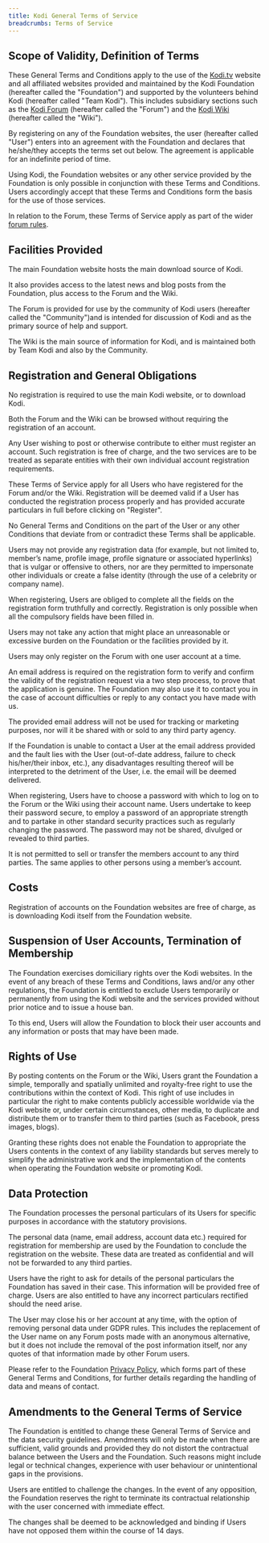 ```yaml
---
title: Kodi General Terms of Service
breadcrumbs: Terms of Service
---
```


## Scope of Validity, Definition of Terms

These General Terms and Conditions apply to the use of the [Kodi.tv](https://kodi.tv/) website and all affiliated websites provided and maintained by the Kodi Foundation (hereafter called the "Foundation") and supported by the volunteers behind Kodi (hereafter called "Team Kodi"). This includes subsidiary sections such as the [Kodi Forum](https://forum.kodi.tv/) (hereafter called the "Forum") and the [Kodi Wiki](https://kodi.wiki/view/Main_Page) (hereafter called the "Wiki"). 

By registering on any of the Foundation websites, the user (hereafter called "User") enters into an agreement with the Foundation and declares that he/she/they accepts the terms set out below. The agreement is applicable for an indefinite period of time.

Using Kodi, the Foundation websites or any other service provided by the Foundation is only possible in conjunction with these Terms and Conditions. Users accordingly accept that these Terms and Conditions form the basis for the use of those services.

In relation to the Forum, these Terms of Service apply as part of the wider [forum rules](https://kodi.wiki/view/Official:Forum_rules).
 

## Facilities Provided

The main Foundation website hosts the main download source of Kodi. 

It also provides access to the latest news and blog posts from the Foundation, plus access to the Forum and the Wiki. 

The Forum is provided for use by the community of Kodi users (hereafter called the "Community")and is intended for discussion of Kodi and as the primary source of help and support. 

The Wiki is the main source of information for Kodi, and is maintained both by Team Kodi and also by the Community.


## Registration and General Obligations

No registration is required to use the main Kodi website, or to download Kodi.

Both the Forum and the Wiki can be browsed without requiring the registration of an account. 

Any User wishing to post or otherwise contribute to either must register an account. Such registration is free of charge, and the two services are to be treated as separate entities with their own individual account registration requirements.

These Terms of Service apply for all Users who have registered for the Forum and/or the Wiki. Registration will be deemed valid if a User has conducted the registration process properly and has provided accurate particulars in full before clicking on "Register".

No General Terms and Conditions on the part of the User or any other Conditions that deviate from or contradict these Terms shall be applicable.

Users may not provide any registration data (for example, but not limited to, member’s name, profile image, profile signature or associated hyperlinks) that is vulgar or offensive to others, nor are they permitted to impersonate other individuals or create a false identity (through the use of a celebrity or company name).

When registering, Users are obliged to complete all the fields on the registration form truthfully and correctly. Registration is only possible when all the compulsory fields have been filled in.

Users may not take any action that might place an unreasonable or excessive burden on the Foundation or the facilities provided by it.

Users may only register on the Forum with one user account at a time.

An email address is required on the registration form to verify and confirm the validity of the registration request via a two step process, to prove that the application is genuine. The Foundation may also use it to contact you in the case of account difficulties or reply to any contact you have made with us.

The provided email address will not be used for tracking or marketing purposes, nor will it be shared with or sold to any third party agency.

If the Foundation is unable to contact a User at the email address provided and the fault lies with the User (out-of-date address, failure to check his/her/their inbox, etc.), any disadvantages resulting thereof will be interpreted to the detriment of the User, i.e. the email will be deemed delivered.

When registering, Users have to choose a password with which to log on to the Forum or the Wiki using their account name. Users undertake to keep their password secure, to employ a password of an appropriate strength and to partake in other standard security practices such as regularly changing the password. The password may not be shared, divulged or revealed to third parties.

It is not permitted to sell or transfer the members account to any third parties. The same applies to other persons using a member’s account.


## Costs

Registration of accounts on the Foundation websites are free of charge, as is downloading Kodi itself from the Foundation website.


## Suspension of User Accounts, Termination of Membership

The Foundation exercises domiciliary rights over the Kodi websites. In the event of any breach of these Terms and Conditions, laws and/or any other regulations, the Foundation is entitled to exclude Users temporarily or permanently from using the Kodi website and the services provided without prior notice and to issue a house ban.

To this end, Users will allow the Foundation to block their user accounts and any information or posts that may have been made.  


## Rights of Use

By posting contents on the Forum or the Wiki, Users grant the Foundation a simple, temporally and spatially unlimited and royalty-free right to use the contributions within the context of Kodi. This right of use includes in particular the right to make contents publicly accessible worldwide via the Kodi website or, under certain circumstances, other media, to duplicate and distribute them or to transfer them to third parties (such as Facebook, press images, blogs).

Granting these rights does not enable the Foundation to appropriate the Users contents in the context of any liability standards but serves merely to simplify the administrative work and the implementation of the contents when operating the Foundation website or promoting Kodi.
 

## Data Protection

The Foundation processes the personal particulars of its Users for specific purposes in accordance with the statutory provisions. 

The personal data (name, email address, account data etc.) required for registration for membership are used by the Foundation to conclude the registration on the website. These data are treated as confidential and will not be forwarded to any third parties. 

Users have the right to ask for details of the personal particulars the Foundation has saved in their case. This information will be provided free of charge. Users are also entitled to have any incorrect particulars rectified should the need arise. 

The User may close his or her account at any time, with the option of removing personal data under GDPR rules. This includes the replacement of the User name on any Forum posts made with an anonymous alternative, but it does not include the removal of the post information itself, nor any quotes of that information made by other Forum users.

Please refer to the Foundation [Privacy Policy](privacy-policy), which forms part of these General Terms and Conditions, for further details regarding the handling of data and means of contact.
 

## Amendments to the General Terms of Service

The Foundation is entitled to change these General Terms of Service and the data security guidelines. Amendments will only be made when there are sufficient, valid grounds and provided they do not distort the contractual balance between the Users and the Foundation. Such reasons might include legal or technical changes, experience with user behaviour or unintentional gaps in the provisions. 

Users are entitled to challenge the changes. In the event of any opposition, the Foundation reserves the right to terminate its contractual relationship with the user concerned with immediate effect.

The changes shall be deemed to be acknowledged and binding if Users have not opposed them within the course of 14 days.